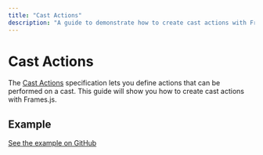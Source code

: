 ```yaml
---
title: "Cast Actions"
description: "A guide to demonstrate how to create cast actions with Frames.js"
---
```



# Cast Actions

The [Cast Actions](https://warpcast.notion.site/Frames-Cast-Actions-v1-84d5a85d479a43139ea883f6823d8caa) specification lets you define actions that can be performed on a cast. This guide will show you how to create cast actions with Frames.js.

## Example

[See the example on GitHub](https://github.com/framesjs/frames.js/tree/main/templates/next-starter-with-examples/app/examples/cast-actions)

<StackblitzLink
  entrypointFile="app/examples/cast-actions/page.tsx"
  browserPath="/examples/cast-actions"
/>
